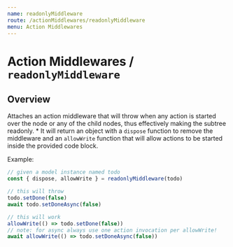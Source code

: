 ```yaml
---
name: readonlyMiddleware
route: /actionMiddlewares/readonlyMiddleware
menu: Action Middlewares
---
```



<FixStyle />

# Action Middlewares / `readonlyMiddleware`

## Overview

Attaches an action middleware that will throw when any action is started over the node or any of the child nodes, thus effectively making the subtree readonly. \* It will return an object with a `dispose` function to remove the middleware and an `allowWrite` function that will allow actions to be started inside the provided code block.

Example:

```ts
// given a model instance named todo
const { dispose, allowWrite } = readonlyMiddleware(todo)

// this will throw
todo.setDone(false)
await todo.setDoneAsync(false)

// this will work
allowWrite(() => todo.setDone(false))
// note: for async always use one action invocation per allowWrite!
await allowWrite(() => todo.setDoneAsync(false))
```

